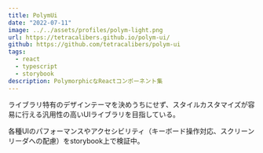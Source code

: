 ```yaml
---
title: PolymUi
date: "2022-07-11"
image: ../../assets/profiles/polym-light.png
url: https://tetracalibers.github.io/polym-ui/
github: https://github.com/tetracalibers/polym-ui
tags:
  - react
  - typescript
  - storybook
description: PolymorphicなReactコンポーネント集
---
```


ライブラリ特有のデザインテーマを決めうちにせず、スタイルカスタマイズが容易に行える汎用性の高いUIライブラリを目指している。

各種UIのパフォーマンスやアクセシビリティ（キーボード操作対応、スクリーンリーダへの配慮）をstorybook上で検証中。
